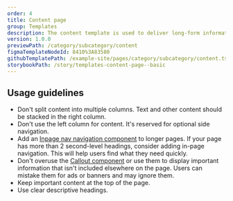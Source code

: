 ```yaml
---
order: 4
title: Content page
group: Templates
description: The content template is used to deliver long-form informational content.
version: 1.0.0
previewPath: /category/subcategory/content
figmaTemplateNodeId: 8410%3A83580
githubTemplatePath: /example-site/pages/category/subcategory/content.tsx
storybookPath: /story/templates-content-page--basic
---
```


## Usage guidelines

- Don't split content into multiple columns. Text and other content should be stacked in the right column.
- Don't use the left column for content. It's reserved for optional side navigation.
- Add an [Inpage nav navigation component](/components/inpage-nav) to longer pages. If your page has more than 2 second-level headings, consider adding in-page navigation. This will help users find what they need quickly.
- Don't overuse the [Callout component](/components/callout) or use them to display important information that isn't included elsewhere on the page. Users can mistake them for ads or banners and may ignore them.
- Keep important content at the top of the page.
- Use clear descriptive headings.
